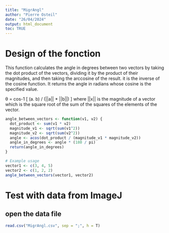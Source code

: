 ```yaml
---
title: "MigrAngl"
author: "Pierre Osteil"
date: "26/04/2024"
output: html_document
toc: TRUE
---
```


# Design of the fonction

This function calculates the angle in degrees between two vectors by taking the dot product of the vectors, dividing it by the product of their magnitudes, and then taking the arccosine of the result. it is the inverse of the cosine function. It returns the angle in radians whose cosine is the specified value.

θ = cos-1 [ (a. b) / (||a|| * ||b||) ] where ||x|| is the magnitude of a vector which is the square root of the sum of the squares of the elements of the vector.

```r
angle_between_vectors <- function(v1, v2) {
  dot_product <- sum(v1 * v2)
  magnitude_v1 <- sqrt(sum(v1^2))
  magnitude_v2 <- sqrt(sum(v2^2))
  angle <- acos(dot_product / (magnitude_v1 * magnitude_v2))
  angle_in_degrees <- angle * (180 / pi)
  return(angle_in_degrees)
}

# Example usage
vector1 <- c(3, 4, 5)
vector2 <- c(1, 2, 2)
angle_between_vectors(vector1, vector2)

```

# Test with data from ImageJ
## open the data file
```r
read.csv("MigrAngl.csv", sep = ";", h = T)
```


